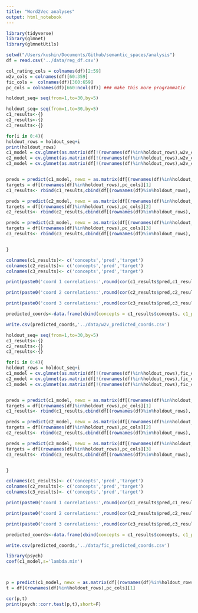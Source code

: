```yaml
---
title: "Word2Vec analyses"
output: html_notebook
---
```

```r
library(tidyverse)
library(glmnet)
library(glmnetUtils)
```

```r
setwd("/Users/kushin/Documents/Github/semantic_spaces/analysis")
df = read.csv('../data/reg_df.csv')
```


```r
col_rating_cols = colnames(df)[2:59]
w2v_cols = colnames(df)[60:359]
fic_cols =  colnames(df)[360:659]
pc_cols = colnames(df)[660:ncol(df)] ### make this more programmatic

holdout_seq= seq(from=1,to=30,by=5)

```


```r
holdout_seq= seq(from=1,to=30,by=5)
c1_results<-{}
c2_results<-{}
c3_results<-{}

for(i in 0:4){
holdout_rows = holdout_seq+i
print(holdout_rows)
c1_model = cv.glmnet(as.matrix(df[!(rownames(df)%in%holdout_rows),w2v_cols]),as.matrix(df[!(rownames(df)%in%holdout_rows),pc_cols[1]]),alpha =0)
c2_model = cv.glmnet(as.matrix(df[!(rownames(df)%in%holdout_rows),w2v_cols]),as.matrix(df[!(rownames(df)%in%holdout_rows),pc_cols[2]]),alpha =0)
c3_model = cv.glmnet(as.matrix(df[!(rownames(df)%in%holdout_rows),w2v_cols]),as.matrix(df[!(rownames(df)%in%holdout_rows),pc_cols[3]]),alpha =0)


preds = predict(c1_model, newx = as.matrix(df[(rownames(df)%in%holdout_rows),w2v_cols]), s = 0.05)
targets = df[(rownames(df)%in%holdout_rows),pc_cols][1]
c1_results<- rbind(c1_results,cbind(df[(rownames(df)%in%holdout_rows),'concepts'],preds, targets))

preds = predict(c2_model, newx = as.matrix(df[(rownames(df)%in%holdout_rows),w2v_cols]), s =  0.05)
targets = df[(rownames(df)%in%holdout_rows),pc_cols][2]
c2_results<- rbind(c2_results,cbind(df[(rownames(df)%in%holdout_rows),'concepts'],preds, targets))

preds = predict(c3_model, newx = as.matrix(df[(rownames(df)%in%holdout_rows),w2v_cols]), s =  0.05)
targets = df[(rownames(df)%in%holdout_rows),pc_cols][3]
c3_results<- rbind(c3_results,cbind(df[(rownames(df)%in%holdout_rows),'concepts'],preds, targets))


}

colnames(c1_results)<- c('concepts','pred','target')
colnames(c2_results)<- c('concepts','pred','target')
colnames(c3_results)<- c('concepts','pred','target')

print(paste0('coord 1 correlations:',round(cor(c1_results$pred,c1_results$target),3)))

print(paste0('coord 2 correlations:',round(cor(c2_results$pred,c2_results$target),3)))

print(paste0('coord 3 correlations:',round(cor(c3_results$pred,c3_results$target),3)))

predicted_coords<-data.frame(cbind(concepts = c1_results$concepts, c1_pred= c1_results$pred,c2_pred=  c2_results$pred, c3_pred=c3_results$pred))

write.csv(predicted_coords,'../data/w2v_predicted_coords.csv')

```



```r

holdout_seq= seq(from=1,to=30,by=5)
c1_results<-{}
c2_results<-{}
c3_results<-{}

for(i in 0:4){
holdout_rows = holdout_seq+i
c1_model = cv.glmnet(as.matrix(df[!(rownames(df)%in%holdout_rows),fic_cols]),as.matrix(df[!(rownames(df)%in%holdout_rows),pc_cols[1]]),alpha =0)
c2_model = cv.glmnet(as.matrix(df[!(rownames(df)%in%holdout_rows),fic_cols]),as.matrix(df[!(rownames(df)%in%holdout_rows),pc_cols[2]]),alpha =0)
c3_model = cv.glmnet(as.matrix(df[!(rownames(df)%in%holdout_rows),fic_cols]),as.matrix(df[!(rownames(df)%in%holdout_rows),pc_cols[3]]),alpha =0)


preds = predict(c1_model, newx = as.matrix(df[(rownames(df)%in%holdout_rows),fic_cols]),  s = 0.05)
targets = df[(rownames(df)%in%holdout_rows),pc_cols][1]
c1_results<- rbind(c1_results,cbind(df[(rownames(df)%in%holdout_rows),'concepts'],preds, targets))

preds = predict(c2_model, newx = as.matrix(df[(rownames(df)%in%holdout_rows),fic_cols]),  s = 0.05)
targets = df[(rownames(df)%in%holdout_rows),pc_cols][2]
c2_results<- rbind(c2_results,cbind(df[(rownames(df)%in%holdout_rows),'concepts'],preds, targets))

preds = predict(c3_model, newx = as.matrix(df[(rownames(df)%in%holdout_rows),fic_cols]),  s = 0.05)
targets = df[(rownames(df)%in%holdout_rows),pc_cols][3]
c3_results<- rbind(c3_results,cbind(df[(rownames(df)%in%holdout_rows),'concepts'],preds, targets))


}

colnames(c1_results)<- c('concepts','pred','target')
colnames(c2_results)<- c('concepts','pred','target')
colnames(c3_results)<- c('concepts','pred','target')

print(paste0('coord 1 correlations:',round(cor(c1_results$pred,c1_results$target),3)))

print(paste0('coord 2 correlations:',round(cor(c2_results$pred,c2_results$target),3)))

print(paste0('coord 3 correlations:',round(cor(c3_results$pred,c3_results$target),3)))

predicted_coords<-data.frame(cbind(concepts = c1_results$concepts, c1_pred= c1_results$pred,c2_pred=  c2_results$pred, c3_pred=c3_results$pred))

write.csv(predicted_coords,'../data/fic_predicted_coords.csv')

```


```r
library(psych)
coef(c1_model,s='lambda.min')



p = predict(c1_model, newx = as.matrix(df[(rownames(df)%in%holdout_rows),w2v_cols]), s = "lambda.min")
t = df[(rownames(df)%in%holdout_rows),pc_cols][1]

cor(p,t)
print(psych::corr.test(p,t),short=F)
```

